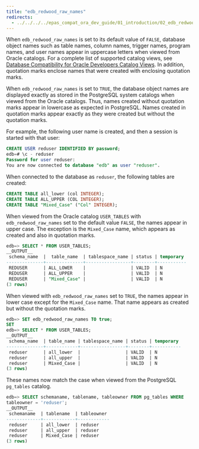 ```yaml
---
title: "edb_redwood_raw_names"
redirects:
  - ../../../../epas_compat_ora_dev_guide/01_introduction/02_edb_redwood_raw_names #generated for docs/epas/reorg-role-use-case-mode
---
```


<div id="edb_redwood_raw_names" class="registered_link"></div>

When `edb_redwood_raw_names` is set to its default value of `FALSE`, database object names such as table names, column names, trigger names, program names, and user names appear in uppercase letters when viewed from Oracle catalogs. For a complete list of supported catalog views, see [Database Compatibility for Oracle Developers Catalog Views](../../oracle_compatibility_reference/epas_compat_cat_views/). In addition, quotation marks enclose names that were created with enclosing quotation marks.

When `edb_redwood_raw_names` is set to `TRUE`, the database object names are displayed exactly as stored in the PostgreSQL system catalogs when viewed from the Oracle catalogs. Thus, names created without quotation marks appear in lowercase as expected in PostgreSQL. Names created in quotation marks appear exactly as they were created but without the quotation marks.

For example, the following user name is created, and then a session is started with that user:

```sql
CREATE USER reduser IDENTIFIED BY password;
edb=# \c - reduser
Password for user reduser:
You are now connected to database "edb" as user "reduser".
```

When connected to the database as `reduser`, the following tables are created:

```sql
CREATE TABLE all_lower (col INTEGER);
CREATE TABLE ALL_UPPER (COL INTEGER);
CREATE TABLE "Mixed_Case" ("Col" INTEGER);
```

When viewed from the Oracle catalog `USER_TABLES` with `edb_redwood_raw_names` set to the default value `FALSE`, the names appear in upper case. The exception is the `Mixed_Case` name, which appears as created and also in quotation marks.

```sql
edb=> SELECT * FROM USER_TABLES;
__OUTPUT__
 schema_name  |  table_name  | tablespace_name | status | temporary
--------------+--------------+-----------------+--------+-----------
 REDUSER      | ALL_LOWER    |                 | VALID  | N
 REDUSER      | ALL_UPPER    |                 | VALID  | N
 REDUSER      | "Mixed_Case" |                 | VALID  | N
(3 rows)
```

When viewed with `edb_redwood_raw_names` set to `TRUE`, the names appear in lower case except for the `Mixed_Case` name. That name appears as created but without the quotation marks.

```sql
edb=> SET edb_redwood_raw_names TO true;
SET
edb=> SELECT * FROM USER_TABLES;
__OUTPUT__
 schema_name  | table_name | tablespace_name | status | temporary
--------------+------------+-----------------+--------+-----------
 reduser      | all_lower  |                 | VALID  | N
 reduser      | all_upper  |                 | VALID  | N
 reduser      | Mixed_Case |                 | VALID  | N
(3 rows)
```

These names now match the case when viewed from the PostgreSQL `pg_tables` catalog.

```sql
edb=> SELECT schemaname, tablename, tableowner FROM pg_tables WHERE
tableowner = 'reduser';
__OUTPUT__
 schemaname  | tablename  | tableowner
-------------+------------+------------
 reduser     | all_lower  | reduser
 reduser     | all_upper  | reduser
 reduser     | Mixed_Case | reduser
(3 rows)
```
